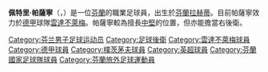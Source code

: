 {{更新|time=2018-01-30T12:40:33+00:00}}
{{noteta
|G1=德甲
|G2=uefa
|T=zh-hans:佩特里·帕萨宁;zh-hk:佩特里·柏辛倫;zh-tw:佩特里·帕薩寧;
|1=zh-hans:帕萨宁;zh-hk:柏辛倫;zh-tw:帕薩寧;
}}
{{Football player infobox
| playername         = 佩特里·帕薩寧<br />''Petri Pasanen''
| image              = [[File:Petri_Pasanen7.jpg|150px]]
| fullname           =  Petri Pasanen
| nickname           = 
| dateofbirth        = {{birth date and age|1980|9|24}}
| cityofbirth        = [[拉赫蒂|拉赫蒂]]
| countryofbirth     = {{FIN}}
| height             = {{height|meters=1.87}}
| currentclub        = [[雲達不萊梅|雲達不萊梅]]
| clubnumber         = 3
| position           = [[後衛_(足球)|後衛]]
| youthyears         = 
| youthclubs         = 
| years              = 1996<br />1996–2000<br />1997<br />1998<br />2000–2004<br />2004<br />2004–
| clubs              =[[拉赫蒂足球俱乐部|拉赫蒂庫斯希]]<br />[[拉赫蒂足球俱乐部|拉赫蒂]]<br />→ {{le|海门林纳足球俱乐部|FC Hämeenlinna|海門林納}} (外借)<br />→ {{le|海门林纳足球俱乐部|FC Hämeenlinna|海門林納}} (外借)<br />[[阿賈克斯足球俱樂部|阿賈克斯]]<br />→ [[樸茨茅斯足球俱樂部|樸茨茅斯]] (外借)<br />[[雲達不萊梅|雲達不萊梅]]
| caps(goals)        = {{0}}2 {{0}}(0)<br />71 {{0}}(2)<br />{{0}}4 {{0}}(0)<br />{{0}}1 {{0}}(0)<br />52 {{0}}(7)<br />12 {{0}}(0)<br />87 {{0}}(3)
| nationalyears      = 2000-
| nationalteam       = {{fb|FIN}}
| nationalcaps(goals)= 45 {{0}}(1) 
| pcupdate           = 
| ntupdate           = 
}}
'''佩特里·帕薩寧'''（{{lang-fi|Petri Pasanen}}，{{bd|1980年|9月24日|catidx=Pasanen, Petri}}）是一位[[芬蘭|芬蘭]]的職業足球員，出生於[[芬蘭|芬蘭]][[拉赫蒂|拉赫蒂]]。目前帕薩寧效力於[[德甲|德甲]]球隊[[雲達不萊梅|雲達不萊梅]]。帕薩寧較為擅長[[中堅|中堅]]的位置，但亦能擔當右後衛。

{{DEFAULTSORT:Pasanen, Petri}}
[[Category:芬兰男子足球运动员|Category:芬兰男子足球运动员]]
[[Category:足球後衛|Category:足球後衛]]
[[Category:雲達不萊梅球員|Category:雲達不萊梅球員]]
[[Category:德甲球員|Category:德甲球員]]
[[Category:樸茨茅夫球員|Category:樸茨茅夫球員]]
[[Category:英超球員|Category:英超球員]]
[[Category:芬蘭國家足球隊球員|Category:芬蘭國家足球隊球員]]
[[Category:芬蘭旅外足球運動員|Category:芬蘭旅外足球運動員]]